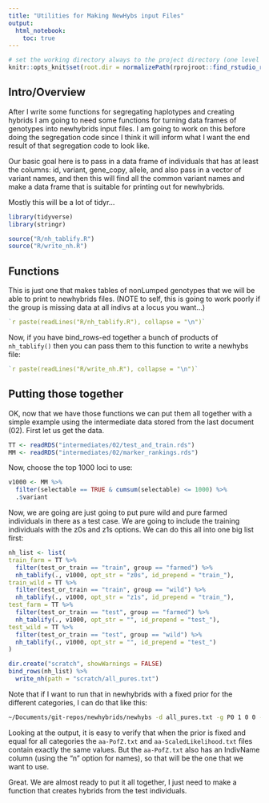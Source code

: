 ```yaml
---
title: "Utilities for Making NewHybs input Files"
output: 
  html_notebook:
    toc: true
---
```



```r
# set the working directory always to the project directory (one level up)
knitr::opts_knit$set(root.dir = normalizePath(rprojroot::find_rstudio_root_file())) 
```

## Intro/Overview

After I write some functions for segregating haplotypes and creating hybrids I
am going to need some functions for turning data frames of genotypes into
newhybrids input files.  I am going to work on this before doing the segregation
code since I think it will inform what I want the end result of that segregation
code to look like.

Our basic goal here is to pass in a data frame of individuals that has 
at least the columns: id, variant, gene_copy, allele, and also pass in
a vector of variant names, and then this will find all the common variant
names and make a data frame that is suitable for printing out for newhybrids.

Mostly this will be a lot of tidyr...

```r
library(tidyverse)
library(stringr)

source("R/nh_tablify.R")
source("R/write_nh.R")
```

## Functions

This is just one that makes tables of nonLumped genotypes that we will be able to 
print to newhybrids files. (NOTE to self, this is going to work poorly if 
the group is missing data at all indivs at a locus you want...)
```r
`r paste(readLines("R/nh_tablify.R"), collapse = "\n")`
```

Now, if you have bind_rows-ed together a bunch of products of `nh_tablify()` then you can
pass them to this function to write a newhybs file:
```r
`r paste(readLines("R/write_nh.R"), collapse = "\n")`
```

## Putting those together

OK, now that we have those functions we can put them all together with a simple example using
the intermediate data stored from the last document (02).   First let us get the data.
```r
TT <- readRDS("intermediates/02/test_and_train.rds")
MM <- readRDS("intermediates/02/marker_rankings.rds")
```

Now, choose the top 1000 loci to use:
```r
v1000 <- MM %>%
  filter(selectable == TRUE & cumsum(selectable) <= 1000) %>%
  .$variant
```

Now, we are going are just going to put pure wild and pure farmed individuals in there
as a test case.  We are going to include the training individuals with the z0s and z1s 
options.  We can do this all into one big list first:
```r
nh_list <- list(
train_farm = TT %>%
  filter(test_or_train == "train", group == "farmed") %>%
  nh_tablify(., v1000, opt_str = "z0s", id_prepend = "train_"),
train_wild = TT %>%
  filter(test_or_train == "train", group == "wild") %>%
  nh_tablify(., v1000, opt_str = "z1s", id_prepend = "train_"),
test_farm = TT %>%
  filter(test_or_train == "test", group == "farmed") %>%
  nh_tablify(., v1000, opt_str = "", id_prepend = "test_"),
test_wild = TT %>%
  filter(test_or_train == "test", group == "wild") %>%
  nh_tablify(., v1000, opt_str = "", id_prepend = "test_")
)

dir.create("scratch", showWarnings = FALSE)
bind_rows(nh_list) %>%
  write_nh(path = "scratch/all_pures.txt")
```

Note that if I want to run that in newhybrids with a fixed prior for the different categories, I 
can do that like this:
```sh
~/Documents/git-repos/newhybrids/newhybs -d all_pures.txt -g P0 1 0 0 -g p1 0 0 1 -g F1 0 1 0 -g F2 .25 .5 .25 -g BX0 .5 .5 0 -g BX1 0 .5 .5 --pi-prior fixed  1 1 1 1 1 1
```
Looking at the output, it is easy to verify that when the prior is fixed and equal for all categories
the `aa-PofZ.txt` and `aa-ScaledLikelihood.txt` files contain exactly the same values.
But the `aa-PofZ.txt` also has an IndivName column (using the "n" option for names), so that
will be the one that we want to use. 

Great.  We are almost ready to put it all together, I just need to make a function
that creates hybrids from the test individuals.  

